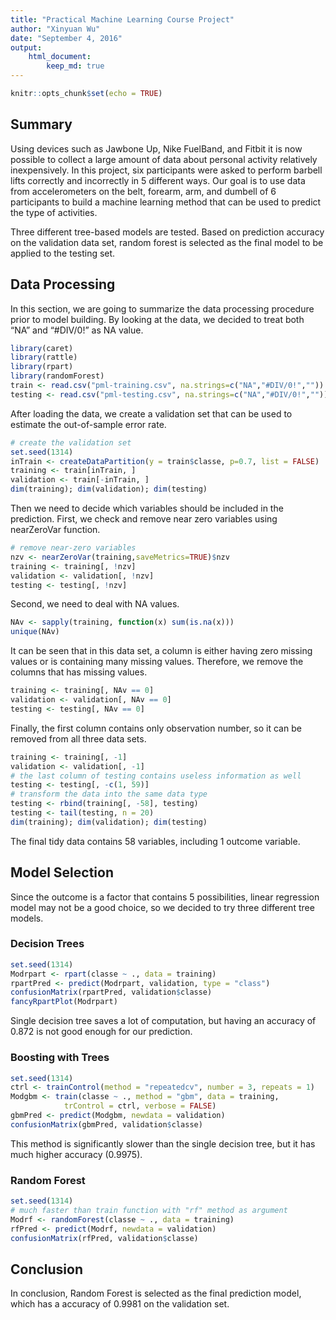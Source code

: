 ```yaml
---
title: "Practical Machine Learning Course Project"
author: "Xinyuan Wu"
date: "September 4, 2016"
output: 
    html_document:
        keep_md: true
---
```


```r
knitr::opts_chunk$set(echo = TRUE)
```

## Summary

Using devices such as Jawbone Up, Nike FuelBand, and Fitbit it is now possible to collect a large amount of data about personal activity relatively inexpensively. In this project, six participants were asked to perform barbell lifts correctly and incorrectly in 5 different ways. Our goal is to use data from accelerometers on the belt, forearm, arm, and dumbell of 6 participants to build a machine learning method that can be used to predict the type of activities.

Three different tree-based models are tested. Based on prediction accuracy on the validation data set, random forest is selected as the final model to be applied to the testing set.

## Data Processing

In this section, we are going to summarize the data processing procedure prior to model building. By looking at the data, we decided to treat both "NA" and "#DIV/0!" as NA value.
```r
library(caret)
library(rattle)
library(rpart)
library(randomForest)
train <- read.csv("pml-training.csv", na.strings=c("NA","#DIV/0!",""))
testing <- read.csv("pml-testing.csv", na.strings=c("NA","#DIV/0!",""))
```

After loading the data, we create a validation set that can be used to estimate the out-of-sample error rate.
```r
# create the validation set
set.seed(1314)
inTrain <- createDataPartition(y = train$classe, p=0.7, list = FALSE)
training <- train[inTrain, ]
validation <- train[-inTrain, ]
dim(training); dim(validation); dim(testing)
```

Then we need to decide which variables should be included in the prediction. First, we check and remove near zero variables using nearZeroVar function.
```r
# remove near-zero variables
nzv <- nearZeroVar(training,saveMetrics=TRUE)$nzv
training <- training[, !nzv]
validation <- validation[, !nzv]
testing <- testing[, !nzv]
```

Second, we need to deal with NA values.
```r
NAv <- sapply(training, function(x) sum(is.na(x)))
unique(NAv)
```

It can be seen that in this data set, a column is either having zero missing values or is containing many missing values. Therefore, we remove the columns that has missing values.
```r
training <- training[, NAv == 0]
validation <- validation[, NAv == 0]
testing <- testing[, NAv == 0]
```

Finally, the first column contains only observation number, so it can be removed from all three data sets.
```r
training <- training[, -1]
validation <- validation[, -1]
# the last column of testing contains useless information as well
testing <- testing[, -c(1, 59)]
# transform the data into the same data type
testing <- rbind(training[, -58], testing)
testing <- tail(testing, n = 20)
dim(training); dim(validation); dim(testing)
```

The final tidy data contains 58 variables, including 1 outcome variable.

## Model Selection

Since the outcome is a factor that contains 5 possibilities, linear regression model may not be a good choice, so we decided to try three different tree models.

### Decision Trees

```r
set.seed(1314)
Modrpart <- rpart(classe ~ ., data = training)
rpartPred <- predict(Modrpart, validation, type = "class")
confusionMatrix(rpartPred, validation$classe)
fancyRpartPlot(Modrpart)
```

Single decision tree saves a lot of computation, but having an accuracy of 0.872 is not good enough for our prediction.

### Boosting with Trees

```r
set.seed(1314)
ctrl <- trainControl(method = "repeatedcv", number = 3, repeats = 1)
Modgbm <- train(classe ~ ., method = "gbm", data = training, 
			trControl = ctrl, verbose = FALSE)
gbmPred <- predict(Modgbm, newdata = validation)
confusionMatrix(gbmPred, validation$classe)
```

This method is significantly slower than the single decision tree, but it has much higher accuracy (0.9975).

### Random Forest

```r
set.seed(1314)
# much faster than train function with "rf" method as argument
Modrf <- randomForest(classe ~ ., data = training)
rfPred <- predict(Modrf, newdata = validation)
confusionMatrix(rfPred, validation$classe)
```

## Conclusion

In conclusion, Random Forest is selected as the final prediction model, which has a accuracy of 0.9981 on the validation set.




